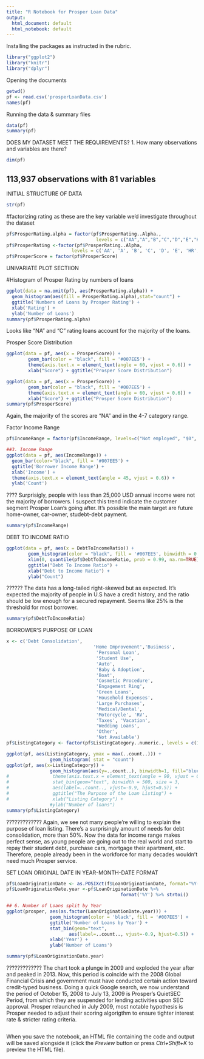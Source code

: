 ---
title: "R Notebook for Prosper Loan Data"
output:
  html_document: default
  html_notebook: default
---

Installing the packages as instructed in the rubric. 

```{r}
library("ggplot2")
library("knitr")
library("dplyr")
```

Opening the documents 
```{r}
getwd()
pf <- read.csv('prosperLoanData.csv')
names(pf)
```

Running the data & summary files 
```{r}
data(pf)
summary(pf)
```

DOES MY DATASET MEET THE REQUIREMENTS? 
1. How many observations and variables are there?
```{r}
dim(pf)
```
## 113,937 observations with 81 variables

INITIAL STRUCTURE OF DATA 

```{r}
str(pf)
```

#factorizing rating as these are the key variable we'd investigate throughout the dataset
```{r}
pf$ProsperRating.alpha = factor(pf$ProsperRating..Alpha.,
                                 levels = c("AA","A","B","C","D","E","HR","NA"))
pf$ProsperRating <-factor(pf$ProsperRating..Alpha,
                        levels = c('AA', 'A', 'B', 'C', 'D', 'E', 'HR', 'NA'))
pf$ProsperScore = factor(pf$ProsperScore)
```

UNIVARIATE PLOT SECTIION

#Histogram of Prosper Rating by numbers of loans

```{r}
ggplot(data = na.omit(pf), aes(ProsperRating.alpha)) +
  geom_histogram(aes(fill = ProsperRating.alpha),stat="count") +  
  ggtitle('Numbers of Loans by Prosper Rating') +
  xlab('Rating') +
  ylab('Number of Loans')
summary(pf$ProsperRating.alpha)
```

Looks like "NA" and "C" rating loans account for the majority of the loans. 

Prosper Score Distribution
```{r}
ggplot(data = pf, aes(x = ProsperScore)) + 
        geom_bar(color = "black", fill = '#007EE5') +
        theme(axis.text.x = element_text(angle = 60, vjust = 0.6)) +
        xlab("Score") + ggtitle("Prosper Score Distribution")
```

```{r}
ggplot(data = pf, aes(x = ProsperScore)) + 
        geom_bar(color = "black", fill = '#007EE5') +
        theme(axis.text.x = element_text(angle = 60, vjust = 0.6)) +
        xlab("Score") + ggtitle("Prosper Score Distribution")
summary(pf$ProsperScore)
```
Again, the majority of the scores are "NA" and in the 4-7 category range.

Factor Income Range
```{r}
pf$IncomeRange = factor(pf$IncomeRange, levels=c("Not employed", "$0", "$1-24,999", "$25,000-49,999", "$50,000-74,999", "$75,000-99,999", "$100,000+", "Not displayed"))

##3. Income Range
ggplot(data = pf, aes(IncomeRange)) +
  geom_bar(color="black", fill = '#007EE5') +
  ggtitle('Borrower Income Range') +
  xlab('Income') +
  theme(axis.text.x = element_text(angle = 45, vjust = 0.6)) +
  ylab('Count')
```

???? Surprisigly, people with less than 25,000 USD annual income were not the majority of borrowers. I suspect this trend indicate the customer segment Prosper Loan's going after. It's possible the main target are future home-owner, car-owner, studebt-debt payment.
```{r}
summary(pf$IncomeRange)
```

DEBT TO INCOME RATIO
```{r}
ggplot(data = pf, aes(x = DebtToIncomeRatio)) +                
        geom_histogram(color = "black", fill = '#007EE5', binwidth = 0.02) +
        xlim(0, quantile(pf$DebtToIncomeRatio, prob = 0.99, na.rm=TRUE)) +
        ggtitle("Debt To Income Ratio") +
        xlab("Debt to Income Ratio") +
        ylab("Count")
```

?????? The data has a long-tailed right-skewed but as expected. It's expected the majority of people in U.S have a credit history, and the ratio should be low enough for a secured repayment. Seems like 25% is the threshold for most borrower.
```{r}
summary(pf$DebtToIncomeRatio)
```

BORROWER'S PURPOSE OF LOAN
```{r}
x <- c('Debt Consolidation', 
                                'Home Improvement','Business', 
                                 'Personal Loan', 
                                 'Student Use', 
                                 'Auto', 
                                 'Baby & Adoption',
                                 'Boat', 
                                 'Cosmetic Procedure', 
                                 'Engagement Ring', 
                                 'Green Loans', 
                                 'Household Expenses', 
                                 'Large Purchases', 
                                 'Medical/Dental', 
                                 'Motorcycle', 'RV',
                                 'Taxes', 'Vacation',
                                 'Wedding Loans', 
                                 'Other', 
                                 'Not Available')
pf$ListingCategory <- factor(pf$ListingCategory..numeric., levels = c(1:6,8:20,7,0), labels = x)

ggplot(pf, aes(ListingCategory, ymax = max(..count..))) +
                geom_histogram( stat = "count") 
ggplot(pf, aes(x=ListingCategory)) +
                geom_histogram(aes(y=..count..), binwidth=1, fill="blue",stat="count" )
#                theme(axis.text.x = element_text(angle = 90, vjust = 0.6))+ 
#                stat_bin(geom="text", binwidth = 500, size = 3, 
#                aes(label=..count.., vjust=-0.9, hjust=0.5)) +
#                ggtitle("The Purpose of the Loan Listing") +
#                xlab("Listing Category") +
                #ylab("Number of loans")
summary(pf$ListingCategory)
```
????????????? Again, we see not many people're willing to explain the purpose of loan listing. There's a surprisingly amount of needs for debt consolidation, more than 50%. Now the data for income range makes perfect sense, as young people are going out to the real world and start to repay their student debt, purchase cars, mortgage their apartment, etc. Therefore, people already been in the workforce for many decades wouldn't need much Prosper service.


SET LOAN ORIGINAL DATE IN YEAR-MONTH-DATE FORMAT
```{r}
pf$LoanOriginationDate <- as.POSIXct(f$LoanOriginationDate, format="%Y-%m-%d")
pf$LoanOriginationDate.year <-pf$LoanOriginationDate %>% 
                                          format('%Y') %>% strtoi()

## 6. Number of Loans split by Year
ggplot(prosper, aes(as.factor(LoanOriginationDate.year))) +
                geom_histogram(color = 'black', fill = '#007EE5') +
                ggtitle('Number of Loans by Year') +
                stat_bin(geom="text", 
                       aes(label=..count.., vjust=-0.9, hjust=0.5)) +
                xlab('Year') +
                ylab('Number of Loans')

summary(pf$LoanOriginationDate.year)
```
????????????? The chart took a plunge in 2009 and exploded the year after and peaked in 2013. Now, this period is coincide with the 2008 Global Financial Crisis and government must have conducted certain action toward credit-typed business. Doing a quick Google search, we now understand the period of October 15, 2008 to July 13, 2009 is Prosper's QuietSEC Period, from which they are suspended for lending activities upon SEC approval. Prosper relaunched in July 2009, most notable hypothesis is Prosper needed to adjust their scoring algorigthm to ensure tighter interest rate & stricter rating criteria.


```{r}

```












When you save the notebook, an HTML file containing the code and output will be saved alongside it (click the *Preview* button or press *Ctrl+Shift+K* to preview the HTML file).
